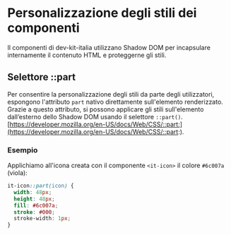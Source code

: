 
<Meta title='Personalizzazione degli stili' />

# Personalizzazione degli stili dei componenti

Il componenti di dev-kit-italia utilizzano Shadow DOM per incapsulare internamente il contenuto HTML e proteggerne gli stili.

## Selettore ::part

Per consentire la personalizzazione degli stili da parte degli utilizzatori, espongono l'attributo `part` nativo direttamente sull'elemento renderizzato.
Grazie a questo attributo, si possono applicare gli stili sull'elemento dall’esterno dello Shadow DOM usando il selettore `::part()`. [https://developer.mozilla.org/en-US/docs/Web/CSS/::part:](https://developer.mozilla.org/en-US/docs/Web/CSS/::part:).

### Esempio

Applichiamo all'icona creata con il componente `<it-icon>` il colore `#6c007a` (viola):

```css
it-icon::part(icon) {
  width: 48px;
  height: 48px;
  fill: #6c007a;
  stroke: #000;
  stroke-width: 1px;
}
```
